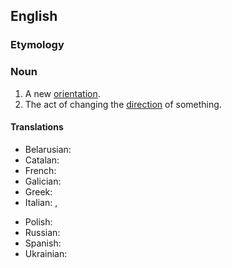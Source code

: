 {{also|réorientation}}
==English==

===Etymology===
{{prefix|en|re|orientation}}

===Noun===
{{en-noun|~}}

# A new [[orientation]].
# The act of changing the [[direction]] of something.

====Translations====
{{trans-top|the act of reorienting}}
* Belarusian: {{t|be|пераарыента́цыя|f}}
* Catalan: {{t|ca|reorientació|f}}
* French: {{t+|fr|réorientation|f}}
* Galician: {{t+|gl|reorientación|f}}
* Greek: {{t+|el|αναπροσανατολισμός|m}}
* Italian: {{t|it|riorientamento|m}}, {{t|it|riorientazione|f}}
{{trans-mid}}
* Polish: {{t+|pl|reorientacja|f}}
* Russian: {{t+|ru|переориента́ция|f}}
* Spanish: {{t|es|reorientación}}
* Ukrainian: {{t|uk|переорієнтація|f}}
{{trans-bottom}}
